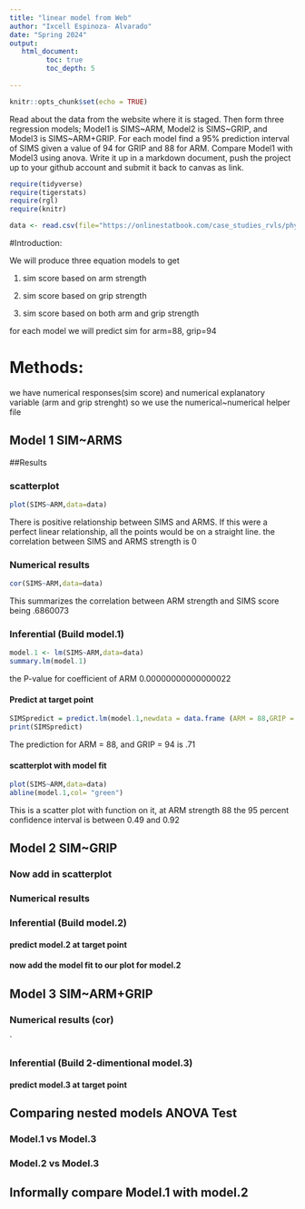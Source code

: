 ```yaml
---
title: "linear model from Web"
author: "Ixcell Espinoza- Alvarado"
date: "Spring 2024"
output:
   html_document:
         toc: true
         toc_depth: 5
        
---
```


```r
knitr::opts_chunk$set(echo = TRUE)
```

Read about the data from the website where it is staged.  Then form three regression models; Model1 is SIMS~ARM, Model2 is SIMS~GRIP, and Model3 is SIMS~ARM+GRIP. For each model find a 95% prediction interval of SIMS given a value of 94  for GRIP and 88 for ARM. Compare Model1 with Model3 using anova. Write it up in a markdown document, push the project up to your github account and submit it back to canvas as link. 

 


```r
require(tidyverse)
require(tigerstats)
require(rgl)
require(knitr)

```

```r
data <- read.csv(file="https://onlinestatbook.com/case_studies_rvls/physical_strength/data.txt",sep="",header=TRUE)  

```
#Introduction:

We will produce three equation models to get 

1. sim score based on arm strength

2. sim score based on grip strength

3. sim score based on both arm and grip strength

for each model we will predict sim for arm=88, grip=94

# Methods: 

we have numerical responses(sim score) and numerical explanatory variable (arm and grip strenght) so we use the numerical~numerical helper file

## Model 1 SIM~ARMS

##Results

### scatterplot

```r
plot(SIMS~ARM,data=data)
```

There is positive relationship between SIMS and ARMS. If this were a perfect linear relationship, all the points would be on a straight line. the correlation between SIMS and ARMS strength is 0 

### Numerical results

```r
cor(SIMS~ARM,data=data)
```

This summarizes the correlation between ARM strength and SIMS score being .6860073

### Inferential  (Build model.1)

```r
model.1 <- lm(SIMS~ARM,data=data)
summary.lm(model.1)
```
the P-value for coefficient of ARM 0.00000000000000022

#### Predict at target point

```r
SIMSpredict = predict.lm(model.1,newdata = data.frame (ARM = 88,GRIP = 94), interval = "confidence")
print(SIMSpredict)
```

The prediction for ARM = 88, and GRIP = 94 is .71

#### scatterplot with model fit
  
```r
plot(SIMS~ARM,data=data)
abline(model.1,col= "green")
```

This is a scatter plot with function on it, at ARM strength 88 the 95 percent confidence interval is between 0.49 and 0.92

## Model 2 SIM~GRIP

### Now add in scatterplot


### Numerical results 


### Inferential  (Build model.2)
  

#### predict model.2 at target point

#### now add the model fit to our plot for model.2
  


## Model 3 SIM~ARM+GRIP

### Numerical results (cor)

`
  
### Inferential  (Build 2-dimentional model.3)

#### predict model.3 at target point
  

## Comparing nested models ANOVA Test

### Model.1 vs Model.3
### Model.2 vs Model.3

## Informally compare Model.1 with model.2

